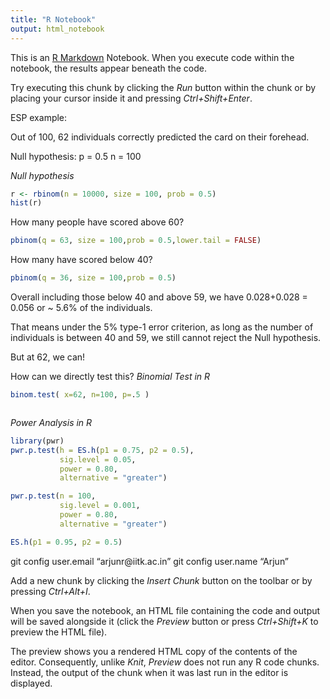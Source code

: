 ```yaml
---
title: "R Notebook"
output: html_notebook
---
```


This is an [R Markdown](http://rmarkdown.rstudio.com) Notebook. When you execute code within the notebook, the results appear beneath the code. 

Try executing this chunk by clicking the *Run* button within the chunk or by placing your cursor inside it and pressing *Ctrl+Shift+Enter*. 

ESP example:

Out of 100, 62 individuals correctly predicted the card on their forehead. 

Null hypothesis: p =  0.5
n = 100



*Null hypothesis*
```r
r <- rbinom(n = 10000, size = 100, prob = 0.5)
hist(r)
```



How many people have scored above 60?
```r
pbinom(q = 63, size = 100,prob = 0.5,lower.tail = FALSE)
```


How many have scored below 40? 

```r
pbinom(q = 36, size = 100,prob = 0.5)

```
Overall including those below 40 and above 59, we have 0.028+0.028 = 0.056 or ~ 5.6% of the individuals.

That means under the 5% type-1 error criterion, as long as the number of individuals is between 40 and 59, we still cannot reject the Null hypothesis.

But at 62, we can! 


How can we directly test this? 
*Binomial Test in R*

```r
binom.test( x=62, n=100, p=.5 )



```

*Power Analysis in R*


```r
library(pwr)
pwr.p.test(h = ES.h(p1 = 0.75, p2 = 0.5),
           sig.level = 0.05,
           power = 0.80,
           alternative = "greater")
```
```r
pwr.p.test(n = 100,
           sig.level = 0.001,
           power = 0.80,
           alternative = "greater")
```

```r
ES.h(p1 = 0.95, p2 = 0.5)
```
git config user.email "arjunr@iitk.ac.in"
git config user.name "Arjun"


Add a new chunk by clicking the *Insert Chunk* button on the toolbar or by pressing *Ctrl+Alt+I*.

When you save the notebook, an HTML file containing the code and output will be saved alongside it (click the *Preview* button or press *Ctrl+Shift+K* to preview the HTML file).

The preview shows you a rendered HTML copy of the contents of the editor. Consequently, unlike *Knit*, *Preview* does not run any R code chunks. Instead, the output of the chunk when it was last run in the editor is displayed.
